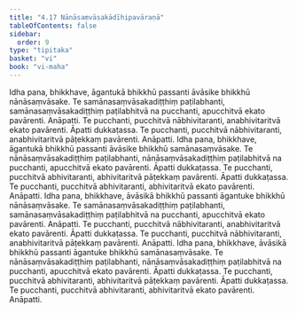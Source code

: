 ```yaml
---
title: "4.17 Nānāsaṃvāsakādīhipavāraṇā"
tableOfContents: false
sidebar:
  order: 9
type: "tipitaka"
basket: "vi"
book: "vi-maha"
---
```



<DynamicBreadcrumb />

<Division number="230" book="vi-maha">

<Paragraph number="1057" book="vi-maha">
Idha pana, bhikkhave, āgantukā bhikkhū passanti āvāsike bhikkhū nānāsaṃvāsake. Te samānasaṃvāsakadiṭṭhiṃ paṭilabhanti, samānasaṃvāsakadiṭṭhiṃ paṭilabhitvā na pucchanti, apucchitvā ekato pavārenti. Anāpatti. Te pucchanti, pucchitvā nābhivitaranti, anabhivitaritvā ekato pavārenti. Āpatti dukkaṭassa. Te pucchanti, pucchitvā nābhivitaranti, anabhivitaritvā pāṭekkaṃ pavārenti. Anāpatti.
</Paragraph>

<Paragraph number="1058" book="vi-maha">
Idha pana, bhikkhave, āgantukā bhikkhū passanti āvāsike bhikkhū samānasaṃvāsake. Te nānāsaṃvāsakadiṭṭhiṃ paṭilabhanti, nānāsaṃvāsakadiṭṭhiṃ paṭilabhitvā na pucchanti, apucchitvā ekato pavārenti. Āpatti dukkaṭassa. Te pucchanti, pucchitvā abhivitaranti, abhivitaritvā pāṭekkaṃ pavārenti. Āpatti dukkaṭassa. Te pucchanti, pucchitvā abhivitaranti, abhivitaritvā ekato pavārenti. Anāpatti.
</Paragraph>

<Paragraph number="1059" book="vi-maha">
Idha pana, bhikkhave, āvāsikā bhikkhū passanti āgantuke bhikkhū nānāsaṃvāsake. Te samānasaṃvāsakadiṭṭhiṃ paṭilabhanti, samānasaṃvāsakadiṭṭhiṃ paṭilabhitvā na pucchanti, apucchitvā ekato pavārenti. Anāpatti. Te pucchanti, pucchitvā nābhivitaranti, anabhivitaritvā ekato pavārenti. Āpatti dukkaṭassa. Te pucchanti, pucchitvā nābhivitaranti, anabhivitaritvā pāṭekkaṃ pavārenti. Anāpatti.
</Paragraph>

<Paragraph number="1060" book="vi-maha">
Idha pana, bhikkhave, āvāsikā bhikkhū passanti āgantuke bhikkhū samānasaṃvāsake. Te nānāsaṃvāsakadiṭṭhiṃ paṭilabhanti, nānāsaṃvāsakadiṭṭhiṃ paṭilabhitvā na pucchanti, apucchitvā ekato pavārenti. Āpatti dukkaṭassa. Te pucchanti, pucchitvā abhivitaranti, abhivitaritvā pāṭekkaṃ pavārenti. Āpatti dukkaṭassa. Te pucchanti, pucchitvā abhivitaranti, abhivitaritvā ekato pavārenti. Anāpatti.
</Paragraph>
</Division>